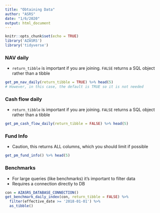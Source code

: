```yaml
---
title: "Obtaining Data"
author: "ASRS"
date: "1/6/2020"
output: html_document
---
```


```r
knitr::opts_chunk$set(echo = TRUE)
library('AZASRS')
library('tidyverse')
```


### NAV daily  

  - `return_tibble` is important if you are joining. `FALSE` returns a SQL object rather than a tibble
```r
get_pm_nav_daily(return_tibble = TRUE) %>% head(5)
# However, in this case, the default is TRUE so it is not needed
```


### Cash flow daily  

  - `return_tibble` is important if you are joining. `FALSE` returns a SQL object rather than a tibble
```r
get_pm_cash_flow_daily(return_tibble = FALSE) %>% head(5)
```


### Fund Info  

  - Caution, this returns ALL columns, which you should limit if possible
```r
get_pm_fund_info() %>% head(5)
```


### Benchmarks

  - For large queries (like benchmarks) it's important to filter data
  - Requires a connection directly to DB
```r
con = AZASRS_DATABASE_CONNECTION()
get_benchmark_daily_index(con, return_tibble = FALSE) %>% 
  filter(effective_date >= '2018-01-01') %>%
  as_tibble()
```


